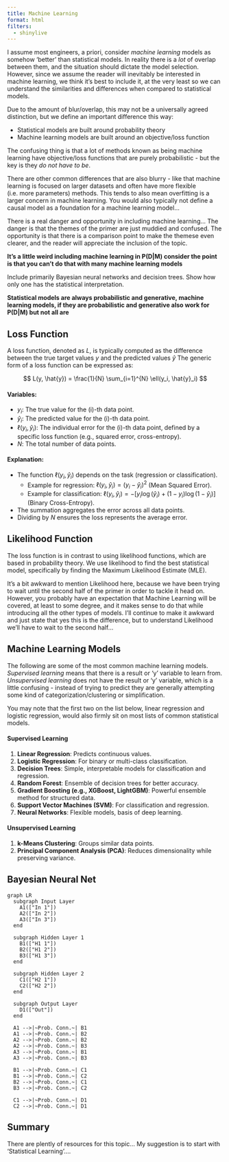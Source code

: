 ```yaml
---
title: Machine Learning
format: html
filters:
  - shinylive
---
```


I assume most engineers, a priori, consider *machine learning* models as somehow 'better' than statistical models. In reality there is a *lot* of overlap between them, and the situation should dictate the model selection. However, since we assume the reader will inevitably be interested in machine learning, we think it's best to include it, at the very least so we can understand the similarities and differences when compared to statistical models.

Due to the amount of blur/overlap, this may not be a universally agreed distinction, but we define an important difference this way:

* Statistical models are built around probability theory
* Machine learning models are built around an objective/loss function

The confusing thing is that a lot of methods known as being machine learning have objective/loss functions that are purely probabilistic - but the key is they *do not have to be*.

There are other common differences that are also blurry - like that machine learning is focused on larger datasets and often have more flexible (i.e. more parameters) methods. This tends to also mean overfitting is a larger concern in machine learning. You would also typically not define a causal model as a foundation for a machine learning model...

There is a real danger and opportunity in including machine learning... The danger is that the themes of the primer are just muddied and confused. The opportunity is that there is a comparison point to make the themese even clearer, and the reader will appreciate the inclusion of the topic.

**It's a little weird including machine learning in P(D|M) consider the point is that you can't do that with many machine learning models**

Include primarily Bayesian neural networks and decision trees. Show how only one has the statistical interpretation.

**Statistical models are always probabilistic and generative, machine learning models, if they are probabilistic and generative also work for P(D|M) but not all are**

## Loss Function

A loss function, denoted as $L$, is typically computed as the difference between the true target values $y$ and the predicted values $\hat{y}$ The generic form of a loss function can be expressed as:

$$
L(y, \hat{y}) = \frac{1}{N} \sum_{i=1}^{N} \ell(y_i, \hat{y}_i)
$$

#### Variables:
- $y_i$: The true value for the \(i\)-th data point.
- $\hat{y}_i$: The predicted value for the \(i\)-th data point.
- $\ell(y_i, \hat{y}_i)$: The individual error for the \(i\)-th data point, defined by a specific loss function (e.g., squared error, cross-entropy).
- $N$: The total number of data points.

#### Explanation:
- The function $\ell(y_i, \hat{y}_i)$ depends on the task (regression or classification). 
  - Example for regression: $\ell(y_i, \hat{y}_i) = (y_i - \hat{y}_i)^2$ (Mean Squared Error).
  - Example for classification: $\ell(y_i, \hat{y}_i) = -[y_i \log(\hat{y}_i) + (1 - y_i) \log(1 - \hat{y}_i)]$ (Binary Cross-Entropy).
- The summation aggregates the error across all data points.
- Dividing by $N$ ensures the loss represents the average error.

## Likelihood Function

The loss function is in contrast to using likelihood functions, which are based in probability theory. We use likelihood to find the best statistical model, specifically by finding the Maximum Likelihood Estimate (MLE).

It's a bit awkward to mention Likelihood here, because we have been trying to wait until the second half of the primer in order to tackle it head on. However, you probably have an expectation that Machine Learning will be covered, at least to some degree, and it makes sense to do that while introducing all the other types of models. I'll continue to make it awkward and just state that yes this is the difference, but to understand Likelihood we'll have to wait to the second half...

## Machine Learning Models

The following are some of the most common machine learning models. *Supervised learning* means that there is a result or 'y' variable to learn from. *Unsupervised learning* does not have the result or 'y' variable, which is a little confusing - instead of trying to predict they are generally attempting some kind of categorization/clustering or simplification.

You may note that the first two on the list below, linear regression and logistic regression, would also firmly sit on most lists of common statistical models.

#### Supervised Learning
1. **Linear Regression**: Predicts continuous values.
2. **Logistic Regression**: For binary or multi-class classification.
3. **Decision Trees**: Simple, interpretable models for classification and regression.
4. **Random Forest**: Ensemble of decision trees for better accuracy.
5. **Gradient Boosting (e.g., XGBoost, LightGBM)**: Powerful ensemble method for structured data.
6. **Support Vector Machines (SVM)**: For classification and regression.
7. **Neural Networks**: Flexible models, basis of deep learning.

#### Unsupervised Learning
1. **k-Means Clustering**: Groups similar data points.
2. **Principal Component Analysis (PCA)**: Reduces dimensionality while preserving variance.


## Bayesian Neural Net

```mermaid
graph LR
  subgraph Input Layer
    A1(["In 1"]) 
    A2(["In 2"]) 
    A3(["In 3"]) 
  end

  subgraph Hidden Layer 1
    B1(["H1 1"])
    B2(["H1 2"])
    B3(["H1 3"])
  end

  subgraph Hidden Layer 2
    C1(["H2 1"])
    C2(["H2 2"])
  end

  subgraph Output Layer
    D1(["Out"])
  end

  A1 -->|~Prob. Conn.~| B1
  A1 -->|~Prob. Conn.~| B2
  A2 -->|~Prob. Conn.~| B2
  A2 -->|~Prob. Conn.~| B3
  A3 -->|~Prob. Conn.~| B1
  A3 -->|~Prob. Conn.~| B3
  
  B1 -->|~Prob. Conn.~| C1
  B1 -->|~Prob. Conn.~| C2
  B2 -->|~Prob. Conn.~| C1
  B3 -->|~Prob. Conn.~| C2
  
  C1 -->|~Prob. Conn.~| D1
  C2 -->|~Prob. Conn.~| D1
```

## Summary
There are plently of resources for this topic... My suggestion is to start with 'Statistical Learning'....
